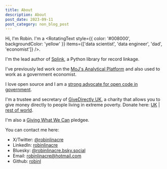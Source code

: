 ```yaml
---
title: About
description: About
post_date: 2023-09-11
post_category: non_blog_post
---
```



<HeadShot />

Hi, I'm Robin. I'm a <RotatingText  style={{ color: '#008000', backgroundColor: 'yellow' }} items={['data scientist', 'data engineer', 'dad', 'economist']}  />.

I'm the lead author of [Splink](https://github.com/moj-analytical-services/splink), a Python library for record linkage.

I've previously led work on the [MoJ's Analytical Platform](https://mojdigital.blog.gov.uk/2018/04/05/pushing-the-boundaries-of-data-science-with-the-moj-analytical-platform/) and also used to work as a government economist.

I love open source and I am a [strong advocate for open code in government](https://www.robinlinacre.com/open_source_dividend/).

I'm a trustee and secretary of [GiveDirectly UK](https://www.givedirectly.org.uk/), a charity that allows you to give money directly to people living in extreme poverty. Donate here: [UK](https://www.givedirectly.org/uk/) | [rest of world](https://www.givedirectly.org.uk/donate).

I'm also a [Giving What We Can](https://www.givingwhatwecan.org/pledge) pledgee.

You can contact me here:

- X/Twitter: [@robinlinacre](https://twitter.com/robinlinacre)
- LinkedIn: [robinlinacre](https://www.linkedin.com/in/robinlinacre)
- Bluesky: [@robinlinacre.bsky.social](https://bsky.app/profile/robinlinacre.bsky.social)
- Email: robinlinacre@hotmail.com
- Github: [robinl](https://github.com/robinl)



